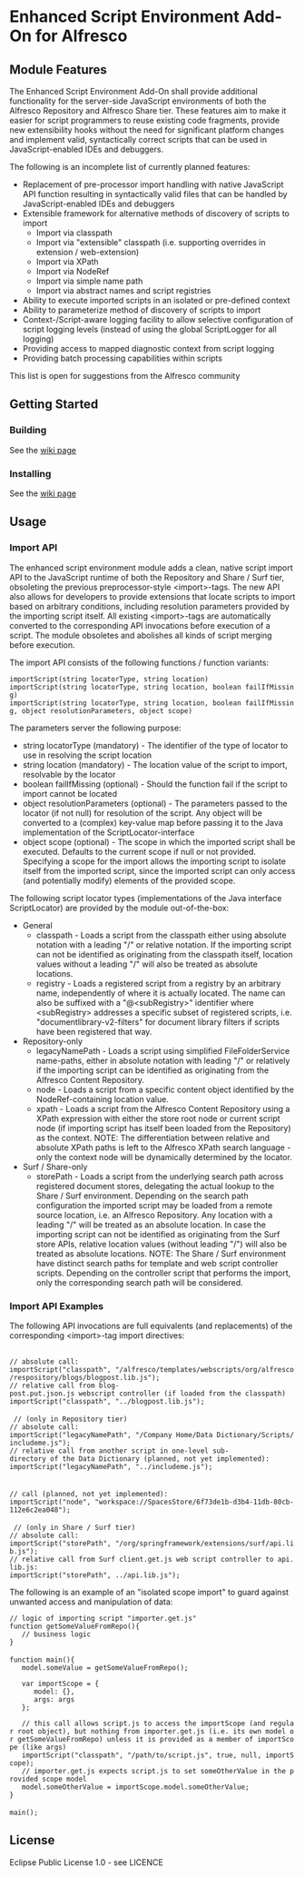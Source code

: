 =Enhanced Script Environment Add-On for Alfresco=

==Module Features==

The Enhanced Script Environment Add-On shall provide additional functionality for the server-side JavaScript environments of both the Alfresco Repository and Alfresco Share tier. These features aim to make it easier for script programmers to reuse existing code fragments, provide new extensibility hooks without the need for significant platform changes and implement valid, syntactically correct scripts that can be used in JavaScript-enabled IDEs and debuggers.

The following is an incomplete list of currently planned features:

* Replacement of pre-processor import handling with native JavaScript API function resulting in syntactically valid files that can be handled by JavaScript-enabled IDEs and debuggers 
* Extensible framework for alternative methods of discovery of scripts to import
** Import via classpath
** Import via "extensible" classpath (i.e. supporting overrides in extension / web-extension)
** Import via XPath
** Import via NodeRef
** Import via simple name path
** Import via abstract names and script registries
* Ability to execute imported scripts in an isolated or pre-defined context
* Ability to parameterize method of discovery of scripts to import
* Context-/Script-aware logging facility to allow selective configuration of script logging levels (instead of using the global ScriptLogger for all logging)
* Providing access to mapped diagnostic context from script logging
* Providing batch processing capabilities within scripts

This list is open for suggestions from the Alfresco community

==Getting Started==

===Building===

See the [https://github.com/AFaust/alfresco-enhanced-script-environment/wiki/Building|Building wiki page]

===Installing===

See the [https://github.com/AFaust/alfresco-enhanced-script-environment/wiki/Installing|Installing wiki page]

==Usage==

===Import API===

The enhanced script environment module adds a clean, native script import API to the JavaScript runtime of both the Repository and Share / Surf tier, obsoleting the previous preprocessor-style &lt;import&gt;-tags. The new API also allows for developers to provide extensions that locate scripts to import based on arbitrary conditions, including resolution parameters provided by the importing script itself.
All existing &lt;import&gt;-tags are automatically converted to the corresponding API invocations before execution of a script. The module obsoletes and abolishes all kinds of script merging before execution.

The import API consists of the following functions / function variants:

 importScript(string locatorType, string location)
 importScript(string locatorType, string location, boolean failIfMissing)
 importScript(string locatorType, string location, boolean failIfMissing, object resolutionParameters, object scope)

The parameters server the following purpose:

* string locatorType (mandatory) - The identifier of the type of locator to use in resolving the script location
* string location (mandatory) - The location value of the script to import, resolvable by the locator
* boolean failIfMissing (optional) - Should the function fail if the script to import cannot be located
* object resolutionParameters (optional) - The parameters passed to the locator (if not null) for resolution of the script. Any object will be converted to a (complex) key-value map before passing it to the Java implementation of the ScriptLocator-interface
* object scope (optional) - The scope in which the imported script shall be executed. Defaults to the current scope if null or not provided. Specifying a scope for the import allows the importing script to isolate itself from the imported script, since the imported script can only access (and potentially modify) elements of the provided scope.


The following script locator types (implementations of the Java interface ScriptLocator) are provided by the module out-of-the-box:

* General
** classpath - Loads a script from the classpath either using absolute notation with a leading "/" or relative notation. If the importing script can not be identified as originating from the classpath itself, location values without a leading "/" will also be treated as absolute locations.
** registry - Loads a registered script from a registry by an arbitrary name, independently of where it is actually located. The name can also be suffixed with a "@&lt;subRegistry&gt;" identifier where &lt;subRegistry&gt; addresses a specific subset of registered scripts, i.e. "documentlibrary-v2-filters" for document library filters if scripts have been registered that way. 
* Repository-only
** legacyNamePath - Loads a script using simplified FileFolderService name-paths, either in absolute notation with leading "/" or relatively if the importing script can be identified as originating from the Alfresco Content Repository.
** node - Loads a script from a specific content object identified by the NodeRef-containing location value.
** xpath - Loads a script from the Alfresco Content Repository using a XPath expression with either the store root node or current script node (if importing script has itself been loaded from the Repository) as the context. NOTE: The differentiation between relative and absolute XPath paths is left to the Alfresco XPath search language - only the context node will be dynamically determined by the locator.
* Surf / Share-only
** storePath - Loads a script from the underlying search path across registered document stores, delegating the actual lookup to the Share / Surf environment. Depending on the search path configuration the imported script may be loaded from a remote source location, i.e. an Alfresco Repository. Any location with a leading "/" will be treated as an absolute location. In case the importing script can not be identified as originating from the Surf store APIs, relative location values (without leading "/") will also be treated as absolute locations. NOTE: The Share / Surf environment have distinct search paths for template and web script controller scripts. Depending on the controller script that performs the import, only the corresponding search path will be considered.

===Import API Examples===

The following API invocations are full equivalents (and replacements) of the corresponding &lt;import&gt;-tag import directives:

 <import resource="classpath:alfresco/templates/webscripts/org/alfresco/repository/blogs/blogpost.lib.js">
 // absolute call:
 importScript("classpath", "/alfresco/templates/webscripts/org/alfresco/respository/blogs/blogpost.lib.js");
 // relative call from blog-post.put.json.js webscript controller (if loaded from the classpath)
 importScript("classpath", "../blogpost.lib.js");
 
 <import resource="/Company Home/Data Dictionary/Scripts/includeme.js"> // (only in Repository tier)
 // absolute call:
 importScript("legacyNamePath", "/Company Home/Data Dictionary/Scripts/includeme.js");
 // relative call from another script in one-level sub-directory of the Data Dictionary (planned, not yet implemented):
 importScript("legacyNamePath", "../includeme.js");
 
 <import resource="workspace://SpacesStore/6f73de1b-d3b4-11db-80cb-112e6c2ea048">
 // call (planned, not yet implemented):
 importScript("node", "workspace://SpacesStore/6f73de1b-d3b4-11db-80cb-112e6c2ea048");
 
 <import resource="/org/springframework/extensions/surf/api.lib.js"> // (only in Share / Surf tier)
 // absolute call:
 importScript("storePath", "/org/springframework/extensions/surf/api.lib.js");
 // relative call from Surf client.get.js web script controller to api.lib.js:
 importScript("storePath", ../api.lib.js");
 

The following is an example of an "isolated scope import" to guard against unwanted access and manipulation of data:

 // logic of importing script "importer.get.js"
 function getSomeValueFromRepo(){
    // business logic
 }
 
 function main(){
    model.someValue = getSomeValueFromRepo();
    
    var importScope = {
       model: {},
       args: args
    };
    
    // this call allows script.js to access the importScope (and regular root object), but nothing from importer.get.js (i.e. its own model or getSomeValueFromRepo) unless it is provided as a member of importScope (like args)
    importScript("classpath", "/path/to/script.js", true, null, importScope);
    // importer.get.js expects script.js to set someOtherValue in the provided scope model 
    model.someOtherValue = importScope.model.someOtherValue;
 }
 
 main();

==License==

Eclipse Public License 1.0 - see LICENCE